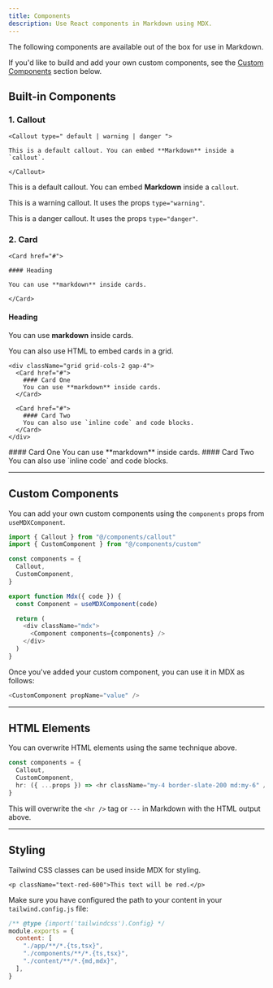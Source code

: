 ```yaml
---
title: Components
description: Use React components in Markdown using MDX.
---
```


The following components are available out of the box for use in Markdown.

If you'd like to build and add your own custom components, see the [Custom Components](#custom-components) section below.

## Built-in Components

### 1. Callout

```mdx
<Callout type=" default | warning | danger ">

This is a default callout. You can embed **Markdown** inside a `callout`.

</Callout>
```

<Callout>

This is a default callout. You can embed **Markdown** inside a `callout`.

</Callout>

<Callout type="warning">

This is a warning callout. It uses the props `type="warning"`.

</Callout>

<Callout type="danger">

This is a danger callout. It uses the props `type="danger"`.

</Callout>

### 2. Card

```mdx
<Card href="#">

#### Heading

You can use **markdown** inside cards.

</Card>
```

<Card href="#">

#### Heading

You can use **markdown** inside cards.

</Card>

You can also use HTML to embed cards in a grid.

```mdx
<div className="grid grid-cols-2 gap-4">
  <Card href="#">
    #### Card One
    You can use **markdown** inside cards.
  </Card>

  <Card href="#">
    #### Card Two
    You can also use `inline code` and code blocks.
  </Card>
</div>
```

<div className="grid grid-cols-2 gap-4">
  <Card href="#">
    #### Card One
    You can use **markdown** inside cards.
  </Card>

  <Card href="#">
    #### Card Two
    You can also use `inline code` and code blocks.
  </Card>
</div>

---

## Custom Components

You can add your own custom components using the `components` props from `useMDXComponent`.

```ts title="components/mdx.tsx" {2,6}
import { Callout } from "@/components/callout"
import { CustomComponent } from "@/components/custom"

const components = {
  Callout,
  CustomComponent,
}

export function Mdx({ code }) {
  const Component = useMDXComponent(code)

  return (
    <div className="mdx">
      <Component components={components} />
    </div>
  )
}
```

Once you've added your custom component, you can use it in MDX as follows:

```js
<CustomComponent propName="value" />
```

---

## HTML Elements

You can overwrite HTML elements using the same technique above.

```ts {4}
const components = {
  Callout,
  CustomComponent,
  hr: ({ ...props }) => <hr className="my-4 border-slate-200 md:my-6" />,
}
```

This will overwrite the `<hr />` tag or `---` in Markdown with the HTML output above.

---

## Styling

Tailwind CSS classes can be used inside MDX for styling.

```mdx
<p className="text-red-600">This text will be red.</p>
```

Make sure you have configured the path to your content in your `tailwind.config.js` file:

```js title="tailwind.config.js" {6}
/** @type {import('tailwindcss').Config} */
module.exports = {
  content: [
    "./app/**/*.{ts,tsx}",
    "./components/**/*.{ts,tsx}",
    "./content/**/*.{md,mdx}",
  ],
}
```
